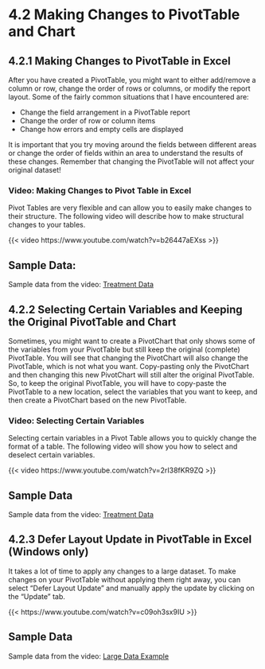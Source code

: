 # 4.2 Making Changes to PivotTable and Chart {.unnumbered}

## 4.2.1 Making Changes to PivotTable in Excel

After you have created a PivotTable, you might want to either add/remove a column or row, change the order of rows or columns, or modify the report layout. Some of the fairly common situations that I have encountered are:

-   Change the field arrangement in a PivotTable report
-   Change the order of row or column items
-   Change how errors and empty cells are displayed

It is important that you try moving around the fields between different areas or change the order of fields within an area to understand the results of these changes. Remember that changing the PivotTable will not affect your original dataset!

### Video: Making Changes to Pivot Table in Excel

Pivot Tables are very flexible and can allow you to easily make changes to their structure. The following video will describe how to make structural changes to your tables.

{{< video https://www.youtube.com/watch?v=b26447aEXss >}}

::: callout-tip
# Sample Data:

Sample data from the video: [Treatment Data](/external_files/Treatment_rep_data_2.xlsx)
:::

## 4.2.2 Selecting Certain Variables and Keeping the Original PivotTable and Chart

Sometimes, you might want to create a PivotChart that only shows some of the variables from your PivotTable but still keep the original (complete) PivotTable. You will see that changing the PivotChart will also change the PivotTable, which is not what you want. Copy-pasting only the PivotChart and then changing this new PivotChart will still alter the original PivotTable. So, to keep the original PivotTable, you will have to copy-paste the PivotTable to a new location, select the variables that you want to keep, and then create a PivotChart based on the new PivotTable.

### Video: Selecting Certain Variables

Selecting certain variables in a Pivot Table allows you to quickly change the format of a table. The following video will show you how to select and deselect certain variables.

{{< video https://www.youtube.com/watch?v=2rI38fKR9ZQ >}}

::: callout-tip
# Sample Data 

Sample data from the video: [Treatment Data](/external_files/Treatment_rep_data_2.xlsx)
:::

## 4.2.3 Defer Layout Update in PivotTable in Excel (Windows only)

It takes a lot of time to apply any changes to a large dataset. To make changes on your PivotTable without applying them right away, you can select "Defer Layout Update" and manually apply the update by clicking on the "Update" tab.

{{< https://www.youtube.com/watch?v=c09oh3sx9IU >}}

::: callout-tip
# Sample Data 

Sample data from the video: [Large Data Example](/external_files/large_data_example.xlsx)
:::
